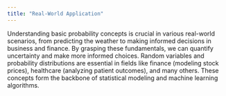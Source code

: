 ```yaml
---
title: "Real-World Application"
---
```


Understanding basic probability concepts is crucial in various real-world scenarios, from predicting the weather to making informed decisions in business and finance. By grasping these fundamentals, we can quantify uncertainty and make more informed choices. Random variables and probability distributions are essential in fields like finance (modeling stock prices), healthcare (analyzing patient outcomes), and many others. These concepts form the backbone of statistical modeling and machine learning algorithms.
